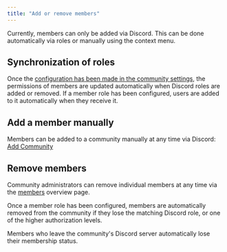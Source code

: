 ```yaml
---
title: "Add or remove members"
---
```


Currently, members can only be added via Discord. This can be done automatically via roles or manually using the context menu.

## Synchronization of roles

Once the [configuration has been made in the community settings](/en/communities/configuration#synchronisation-of-member-roles), the permissions of members are updated automatically when Discord roles are added or removed. If a member role has been configured, users are added to it automatically when they receive it.

## Add a member manually

Members can be added to a community manually at any time via Discord: [Add Community](/en/integrations/discord/bot-commands/add-community)

## Remove members

Community administrators can remove individual members at any time via the [members](/en/communities/members) overview page.

Once a member role has been configured, members are automatically removed from the community if they lose the matching Discord role, or one of the higher authorization levels.

Members who leave the community's Discord server automatically lose their membership status.
